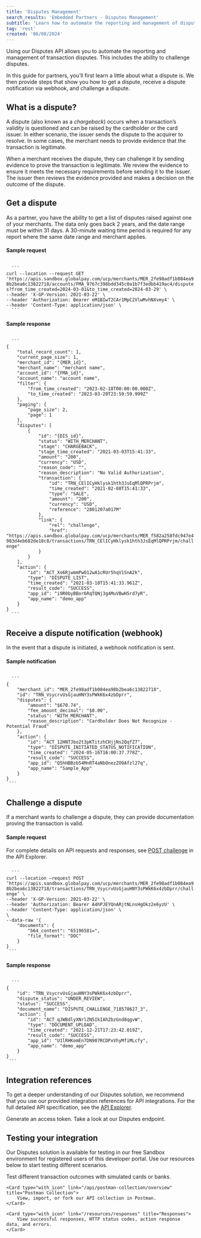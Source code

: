 ```yaml
---
title: 'Disputes Management'
search_results: 'Embedded Partners - Disputes Management'
subtitle: 'Learn how to automate the reporting and management of disputes'
tag: 'rest'
created: '06/08/2024'
---
```

Using our Disputes API allows you to automate the reporting and management of transaction disputes. This includes the ability to challenge disputes.

In this guide for partners, you’ll first learn a little about what a dispute is. We then provide steps that show you how to get a dispute, receive a dispute notification via webhook, and challenge a dispute.

## What is a dispute?
A dispute (also known as a _chargeback_) occurs when a transaction’s validity is questioned and can be raised by the cardholder or the card issuer. In either scenario, the issuer sends the dispute to the acquirer to resolve. In some cases, the merchant needs to provide evidence that the transaction is legitimate.

When a merchant receives the dispute, they can challenge it by sending evidence to prove the transaction is legitimate. We review the evidence to ensure it meets the necessary requirements before sending it to the issuer. The issuer then reviews the evidence provided and makes a decision on the outcome of the dispute. 

## Get a dispute
As a partner, you have the ability to get a list of disputes raised against one of your merchants. The data only goes back 2 years, and the date range must be within 31 days. A 30-minute waiting time period is required for any report where the same date range and merchant applies.

#### Sample request
<Code id="json" title="JSON" language="json" active>
  ```
curl --location --request GET 'https://apis.sandbox.globalpay.com/ucp/merchants/MER_2fe98adf1b084ea98b2bea6c13822718/accounts/FMA_9767c398bdd345c0a1b7f3edbb419ac4/disputes?from_time_created=2024-03-01&to_time_created=2024-03-29' \
--header 'X-GP-Version: 2021-03-22' \
--header 'Authorization: Bearer eM1BIwT2CAr1MpC2VlwMvhNXvmy4' \
--header 'Content-Type: application/json' \
  ```
</Code>

#### Sample response
<Code id="json" title="JSON" language="json" active>
  ```
{
    "total_record_count": 1,
    "current_page_size": 1,
    "merchant_id": "{MER_id}",
    "merchant_name": "merchant name",
    "account_id": "{FMA_id}",
    "account_name": "account name",
    "filter": {
        "from_time_created": "2023-02-18T00:00:00.000Z",
        "to_time_created": "2023-03-20T23:59:59.999Z"
    },
    "paging": {
        "page_size": 2,
        "page": 1
    },
    "disputes": [
        {
            "id": "{DIS_id}",
            "status": "WITH_MERCHANT",
            "stage": "CHARGEBACK",
            "stage_time_created": "2021-03-03T15:41:33",
            "amount": "200",
            "currency": "USD",
            "reason_code": "",
            "reason_description": "No Valid Authorization",
            "transaction": {
                "id": "TRN_CElICyHklysk1hth3JsEqMlQPRPrjm",
                "time_created": "2021-02-08T15:41:33",
                "type": "SALE",
                "amount": "200",
                "currency": "USD",
                "reference": "2801207a017M"
            },
            "link": {
                "rel": "challenge",
                "href": "https://apis.sandbox.globalpay.com/ucp/merchants/MER_f582a258fdc947e4983d4eb682de18c8/transactions/TRN_CElICyHklysk1hth3JsEqMlQPRPrjm/challenge"
            }
        }
    ],
    "action": {
        "id": "ACT_Xo6RjwmmPwO12wA1cRUr5hqV1SnA2k",
        "type": "DISPUTE_LIST",
        "time_created": "2021-03-10T15:41:33.961Z",
        "result_code": "SUCCESS",
        "app_id": "i9R0byBBor6RqTQNj3g4MuVBwH5rd7yR",
        "app_name": "demo_app"
    }
}
  ```
</Code>

## Receive a dispute notification (webhook)
In the event that a dispute is initiated, a webhook notification is sent.

#### Sample notification
<Code id="json" title="JSON" language="json" active>
  ```
{
    "merchant_id": "MER_2fe98adf1b084ea98b2bea6c13822718",
    "id": "TRN_VsycrvUsGjauHNY3sPWkK6x4zbDprr",
    "disputes": {
        "amount": "$670.74",
        "fee_amount_decimal": "$0.00",
        "status": "WITH_MERCHANT",
        "reason_description": "Cardholder Does Not Recognize - Potential Fraud"
    },
    "action": {
        "id": "ACT_12HNTJbo2t3pKTitzhCHjjNs2QqfZ7",
        "type": "DISPUTE_INITIATED_STATUS_NOTIFICATION",
        "time_created": "2024-05-16T16:00:37.778Z",
        "result_code": "SUCCESS",
        "app_id": "Q5hHBBzb54MnRT4aNbOnezZO9Afzl27q",
        "app_name": "Sample_App"
    }
}
 ```
</Code>

## Challenge a dispute
If a merchant wants to challenge a dispute, they can provide documentation proving the transaction is valid. 

#### Sample request
For complete details on API requests and responses, see [POST challenge](/api/disputes#/Challenge/challengeDispute) in the API Explorer.

<Code id="json" title="JSON" language="json" active>
  ```
curl --location –request POST ‘https://apis.sandbox.globalpay.com/ucp/merchants/MER_2fe98adf1b084ea98b2bea6c13822718/transactions/TRN_VsycrvUsGjauHNY3sPWkK6x4zbDprr/challenge’ \
--header 'X-GP-Version: 2021-03-22' \
--header 'Authorization: Bearer A4hPJEYQnARjtNLnsHgOkz2e6yzU' \
--header 'Content-Type: application/json' \
\
--data-raw '{
    "documents": {
        "b64_content": "65196581=",
        "file_format": "DOC"
    }
}
 ```
</Code>

#### Sample response
<Code id="json" title="JSON" language="json" active>
  ```
{
    "id": "TRN_VsycrvUsGjauHNY3sPWkK6x4zbDprr",
    "dispute_status": "UNDER_REVIEW",
    "status": "SUCCESS",
    "document_name": "DISPUTE_CHALLENGE_718578627_3",
    "action": {
        "id": "ACT_qJWBdlyXNrlZN5IkIAhZbzGnd8qgvW",
        "type": "DOCUMENT_UPLOAD",
        "time_created": "2021-12-21T17:23:42.019Z",
        "result_code": "SUCCESS",
        "app_id": "U1lRHKomEn7DN907RCDPxVhyMfiMLcfy",
        "app_name": "demo_app"
    }
}
 ```
</Code>

## Integration references
To get a deeper understanding of our Disputes solution, we recommend that you use our provided integration references for API integrations. For the full detailed API specification, see the [API Explorer](/api/overview). 

<CardsGroup type="with_icon">
    <Card type="with_icon" link="/api/access-token" title="API /accesstoken" icon="window">
        Generate an access token.
    </Card>
    <Card type="with_icon" link="/api/disputes" title="API /disputes" icon="window">
        Take a look at our Disputes endpoint.
    </Card>
</CardsGroup>

## Testing your integration
Our Disputes solution is available for testing in our free Sandbox environment for registered users of this developer portal. Use our resources below to start testing different scenarios. 

<CardsGroup type="with_icon">
    <Card type="with_icon" link="/resources/test-cards" title="Test Cards">
        Test different transaction outcomes with simulated cards or banks.
    </Card>

    <Card type="with_icon" link="/api/postman-collection/overview" title="Postman Collection">
        View, import, or fork our API collection in Postman.
    </Card>
        
    <Card type="with_icon" link="/resources/responses" title="Responses">
        View successful responses, HTTP status codes, action response data, and errors.
    </Card>
</CardsGroup>
